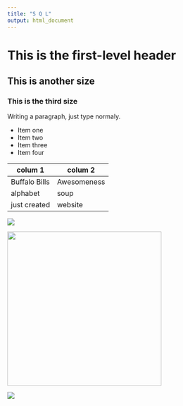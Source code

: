```yaml
---
title: "S Q L"
output: html_document
---
```


# This is the first-level header
## This is another size
### This is the third size

Writing a paragraph, just type normaly.

* Item one
* Item two
* Item three
* Item four

colum 1 | colum 2
---|---
Buffalo Bills | Awesomeness
alphabet | soup
just created | website

![](diamond.jpg)

<img src="diamond.jpg" width="350">

![](ed.jpg)